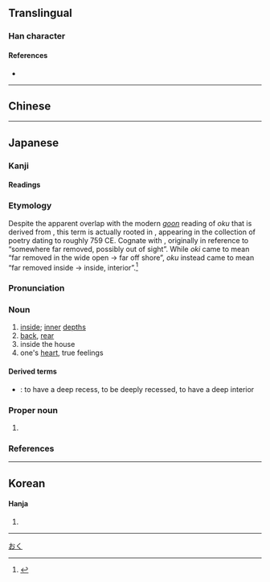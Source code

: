 {{also|奧}}
{{character info}}
==Translingual==
{{ja-forms|奥|奥|[[奧]]}}

===Han character===
{{Han char|rn=37|rad=大|as=09|sn=12|four=|canj=HBK,XHBK|ids=⿱⿵⿱丿冂米大}}

====References====
* {{Han ref|kx=0253.151|dkj=05981|hdz=10545.070|uh=5965|ud=22885}}

----

==Chinese==
{{zh-see|奧|sv}}

----

==Japanese==
{{ja-kanji forms|奥|奧}}

===Kanji===
{{ja-kanji|grade=c|rs=大09|kyu=奧}}

====Readings====
{{ja-readings
|goon=おう<あう, おく<をく
|kanon=いく<ゐく, おう<あう
|kanyoon=おく<をく
|kun=おく-, おく-まる
|nanori=くま, おお, おん, つ, のく
}}

===Etymology===
{{ja-kanjitab|yomi=k|おく}}
Despite the apparent overlap with the modern [[呉音#Japanese|''goon'']] reading of ''oku'' that is derived from {{cog|ltc|-}}, this term is actually rooted in {{der|ja|ojp|-|sort=おく}}, appearing in the ''{{w|Man'yōshū}}'' collection of poetry dating to roughly 759 CE. Cognate with {{m|ja|沖|tr=oki|t=the open sea, offshore}}, originally in reference to “somewhere far removed, possibly out of sight”. While ''oki'' came to mean “far removed in the wide open → far off shore”, ''oku'' instead came to mean “far removed inside → inside, interior”.<ref name="KDJ">{{R:Kokugo Dai Jiten}}</ref>

===Pronunciation===
{{ja-pron|yomi=k|おく|acc=1|acc_ref=DJR,SMK5}}

===Noun===
{{ja-noun|おく}}

# [[inside]]; [[inner]] [[depth]]s
# [[back]], [[rear]]
# inside the house
# one's [[heart]], true feelings

====Derived terms====
{{der-top}}
* {{ja-r|奥まる|おくまる}}: to have a deep recess, to be deeply recessed, to have a deep interior
{{der-bottom}}

===Proper noun===
{{ja-pos|おく|proper}}

# {{surname|ja|sort=おく}}

===References===
<references/>

[[Category:Japanese basic words|おく]]

----

==Korean==

====Hanja====
{{ko-hanja|깊다|깊을|오}}

# {{alt form|ko|奧||{{hanja form of|오|[[deep]]}}}}

----